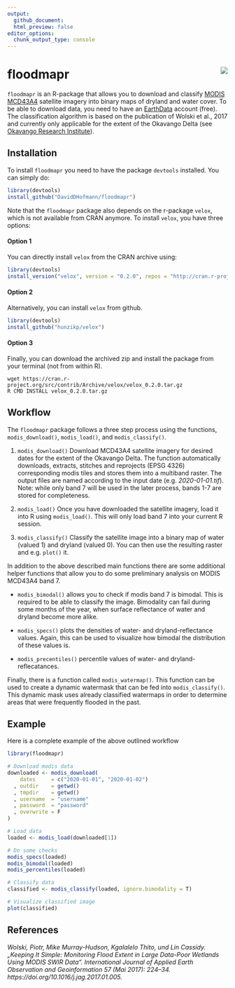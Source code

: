 ```yaml
---
output: 
  github_document:
  html_preview: false
editor_options: 
  chunk_output_type: console
---
```


# floodmapr<img src="man/figures/floodmapr.png" align="right" />
`floodmapr` is an R-package that allows you to download and classify  [MODIS
MCD43A4](https://lpdaac.usgs.gov/products/mcd43a4v006/) satellite imagery into
binary maps of dryland and water cover. To be able to download data, you need to
have an [EarthData](https://earthdata.nasa.gov/) account (free). The
classification algorithm is based on the publication of Wolski et al., 2017 and
currently only applicable for the extent of the Okavango Delta (see [Okavango
Research Institute](http://www.okavangodata.ub.bw/ori/monitoring/flood_maps/#)).

## Installation
To install `floodmapr` you need to have the package `devtools` installed. You
can simply do:

``` r
library(devtools)
install_github("DavidDHofmann/floodmapr")
```

Note that the `floodmapr` package also depends on the r-package `velox`, which
is not available from CRAN anymore. To install `velox`, you have three options:

#### Option 1
You can directly install `velox` from the CRAN archive using:

``` r
library(devtools)
install_version("velox", version = "0.2.0", repos = "http://cran.r-project.org")
```

#### Option 2
Alternatively, you can install `velox` from github.

``` r
library(devtools)
install_github("hunzikp/velox")
```

#### Option 3
Finally, you can download the archived zip and install the package from your
terminal (not from within R).

```
wget https://cran.r-project.org/src/contrib/Archive/velox/velox_0.2.0.tar.gz
R CMD INSTALL velox_0.2.0.tar.gz
```

## Workflow
The `floodmapr` package follows a three step process using the functions,
`modis_download()`, `modis_load()`, and `modis_classify()`.

1. `modis_download()` Download MCD43A4 satellite imagery for desired dates for
the extent of the Okavango Delta. The function automatically downloads,
extracts, stitches and reprojects (EPSG 4326) corresponding modis tiles and
stores them into a multiband raster. The output files are named according to the
input date (e.g. *2020-01-01.tif*). Note: while only band 7 will be used in the
later process, bands 1-7 are stored for completeness.

2. `modis_load()` Once you have downloaded the satellite imagery, load it into R
using `modis_load()`. This will only load band 7 into your current R session.

3. `modis_classify()` Classify the satellite image into a binary map of water
(valued 1) and dryland (valued 0). You can then use the resulting raster and
e.g. `plot()` it.

In addition to the above described main functions there are some additional
helper functions that allow you to do some preliminary analysis on MODIS MCD43A4
band 7.

- `modis_bimodal()` allows you to check if modis band 7 is bimodal. This is
  required to be able to classify the image. Bimodality can fail during some
  months of the year, when surface reflectance of water and dryland become more
  alike.

- `modis_specs()` plots the densities of water- and dryland-reflectance values.
  Again, this can be used to visualize how bimodal the distribution of these
  values is.

- `modis_precentiles()` percentile values of water- and dryland-reflecatances.

Finally, there is a function called `modis_watermap()`. This function can be
used to create a dynamic watermask that can be fed into `modis_classify()`. This
dynamic mask uses already classified watermaps in order to determine areas that
were frequently flooded in the past.

## Example
Here is a complete example of the above outlined workflow

``` r
library(floodmapr)

# Download modis data
downloaded <- modis_download(
    dates     = c("2020-01-01", "2020-01-02")
  , outdir    = getwd()
  , tmpdir    = getwd()
  , username  = "username"
  , password  = "password"
  , overwrite = F
)

# Load data
loaded <- modis_load(downloaded[1])

# Do some checks
modis_specs(loaded)
modis_bimodal(loaded)
modis_percentiles(loaded)

# Classify data
classified <- modis_classify(loaded, ignore.bimodality = T)

# Visualize classified image
plot(classified)
```

## References
*Wolski, Piotr, Mike Murray-Hudson, Kgalalelo Thito, und Lin Cassidy. „Keeping It
Simple: Monitoring Flood Extent in Large Data-Poor Wetlands Using MODIS SWIR
Data“. International Journal of Applied Earth Observation and Geoinformation 57
(Mai 2017): 224–34. https://doi.org/10.1016/j.jag.2017.01.005.*